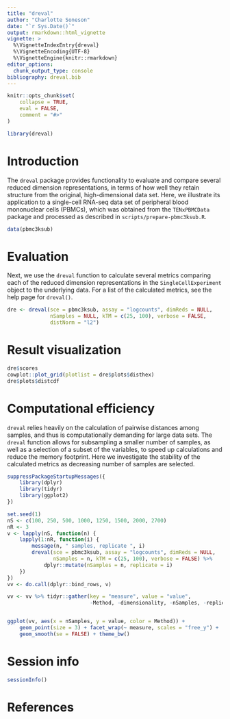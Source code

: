 ```yaml
---
title: "dreval"
author: "Charlotte Soneson"
date: "`r Sys.Date()`"
output: rmarkdown::html_vignette
vignette: >
  %\VignetteIndexEntry{dreval}
  %\VignetteEncoding{UTF-8}
  %\VignetteEngine{knitr::rmarkdown}
editor_options: 
  chunk_output_type: console
bibliography: dreval.bib
---
```


```r
knitr::opts_chunk$set(
    collapse = TRUE,
    eval = FALSE,
    comment = "#>"
)
```

```r
library(dreval)
```

# Introduction

The `dreval` package provides functionality to evaluate and compare several
reduced dimension representations, in terms of how well they retain structure
from the original, high-dimensional data set. Here, we illustrate its
application to a single-cell RNA-seq data set of peripheral blood mononuclear
cells (PBMCs), which was obtained from the `TENxPBMCData` package and processed
as described in `scripts/prepare-pbmc3ksub.R`.

```r
data(pbmc3ksub)
```

# Evaluation

Next, we use the `dreval` function to calculate several metrics comparing each
of the reduced dimension representations in the `SingleCellExperiment` object to
the underlying data. For a list of the calculated metrics, see the help page for
`dreval()`.

```r
dre <- dreval(sce = pbmc3ksub, assay = "logcounts", dimReds = NULL, 
              nSamples = NULL, kTM = c(25, 100), verbose = FALSE, 
              distNorm = "l2")
```

# Result visualization

```r
dre$scores
cowplot::plot_grid(plotlist = dre$plots$disthex)
dre$plots$distcdf
```

# Computational efficiency

`dreval` relies heavily on the calculation of pairwise distances among samples,
and thus is computationally demanding for large data sets. The `dreval` function
allows for subsampling a smaller number of samples, as well as a selection of a
subset of the variables, to speed up calculations and reduce the memory
footprint. Here we investigate the stability of the calculated metrics as
decreasing number of samples are selected.

```r
suppressPackageStartupMessages({
    library(dplyr)
    library(tidyr)
    library(ggplot2)
})

set.seed(1)
nS <- c(100, 250, 500, 1000, 1250, 1500, 2000, 2700)
nR <- 3
v <- lapply(nS, function(n) {
    lapply(1:nR, function(i) {
        message(n, " samples, replicate ", i)
        dreval(sce = pbmc3ksub, assay = "logcounts", dimReds = NULL,
               nSamples = n, kTM = c(25, 100), verbose = FALSE) %>%
            dplyr::mutate(nSamples = n, replicate = i)
    })
})
vv <- do.call(dplyr::bind_rows, v)

vv <- vv %>% tidyr::gather(key = "measure", value = "value", 
                           -Method, -dimensionality, -nSamples, -replicate)


ggplot(vv, aes(x = nSamples, y = value, color = Method)) + 
    geom_point(size = 3) + facet_wrap(~ measure, scales = "free_y") + 
    geom_smooth(se = FALSE) + theme_bw()
```

# Session info

```r
sessionInfo()
```

# References
